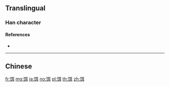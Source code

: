 {{character info/new}}
{{also|餌}}
==Translingual==

===Han character===
{{Han char|rn=184|rad=饣|as=06|sn=9|four=|canj=NVSJ|ids=⿰饣耳}}

====References====
* {{Han ref|kx=1427.311|hdz=74450.010|uh=9975|ud=39285}}

----

==Chinese==
{{zh-see|餌}}

[[fr:饵]]
[[mg:饵]]
[[ja:饵]]
[[no:饵]]
[[pl:饵]]
[[th:饵]]
[[zh:饵]]